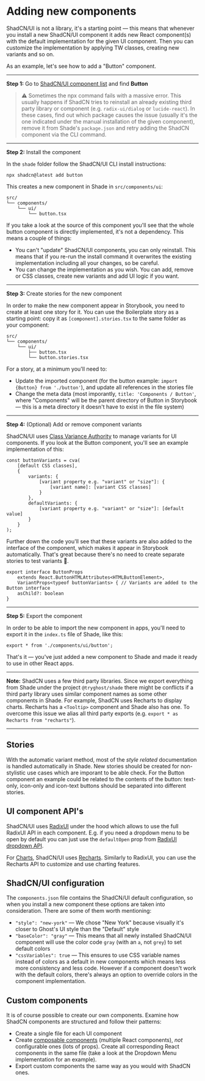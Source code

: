 
<Meta title="Adding components" />

<div className="sb-doc">

# Adding new components

ShadCN/UI is not a library, it's a starting point — this means that whenever you install a new ShadCN/UI component it adds new React component(s) with the default implementation for the given UI component. Then you can customize the implementation by applying TW classes, creating new variants and so on.

As an example, let's see how to add a "Button" component.

---

**Step 1:** Go to [ShadCN/UI component list](https://ui.shadcn.com/docs/components) and find **Button**

> ⚠️ Sometimes the npx command fails with a massive error. This usually happens if ShadCN tries to reinstall an already existing third party library or component (e.g. `radix-ui/dialog` or `lucide-react`). In these cases, find out which package causes the issue (usually it's the one indicated under the manual installation of the given component), remove it from Shade's `package.json` and retry adding the ShadCN component via the CLI command.

---

**Step 2:** Install the component

In the `shade` folder follow the ShadCN/UI CLI install instructions:

```
npx shadcn@latest add button
```

This creates a new component in Shade in `src/components/ui`:

```
src/
└── components/
    └── ui/
        └── button.tsx

```

If you take a look at the source of this component you'll see that the whole button component is directly implemented, it's not a dependency. This means a couple of things:

- You can't "update" ShadCN/UI components, you can only reinstall. This means that if you re-run the install command it overwrites the existing implementation including all your changes, so be careful.
- You can change the implementation as you wish. You can add, remove or CSS classes, create new variants and add UI logic if you want.

---

**Step 3:** Create stories for the new component

In order to make the new component appear in Storybook, you need to create at least one story for it. You can use the Boilerplate story as a starting point: copy it as `[component].stories.tsx` to the same folder as your component:

```
src/
└── components/
    └── ui/
        ├── button.tsx
        └── button.stories.tsx

```

For a story, at a minimum you'll need to:

- Update the imported component (for the button example: `import {Button} from './button'`), and update all references in the stories file
- Change the meta data (most imporantly, `title: 'Components / Button'`, where "Components" will be the parent directory of Button in Storybook — this is a meta directory it doesn't have to exist in the file system)

---

**Step 4:** (Optional) Add or remove component variants

ShadCN/UI uses [Class Variance Authority](https://cva.style/docs) to manage variants for UI components. If you look at the Button component, you'll see an example implementation of this:

```
const buttonVariants = cva(
    [default CSS classes],
    {
        variants: {
            [variant property e.g. "variant" or "size"]: {
                [variant name]: [variant CSS classes]
            }
        },
        defaultVariants: {
            [variant property e.g. "variant" or "size"]: [default value]
        }
    }
);
```

Further down the code you'll see that these variants are also added to the interface of the component, which makes it appear in Storybook automatically. That's great because there's no need to create separate stories to test variants 🎉.

```
export interface ButtonProps
    extends React.ButtonHTMLAttributes<HTMLButtonElement>,
    VariantProps<typeof buttonVariants> { // Variants are added to the Button interface
    asChild?: boolean
}
```

---

**Step 5:** Export the component

In order to be able to import the new component in apps, you'll need to export it in the `index.ts` file of Shade, like this:

```
export * from './components/ui/button';
```

That's it — you've just added a new component to Shade and made it ready to use in other React apps.

---

**Note:** ShadCN uses a few third party libraries. Since we export everything from Shade under the project `@tryghost/shade` there might be conflicts if a third party library uses similar component names as some other components in Shade. For example, ShadCN uses Recharts to display charts. Recharts has a `<Tooltip>` component and Shade also has one. To overcome this issue we alias all third party exports (e.g. `export * as Recharts from "recharts"`).

---

## Stories

With the automatic variant method, most of the _style related_ documentation is handled automatically in Shade. New stories should be created for non-stylistic use cases which are imporant to be able check. For the Button component an example could be related to the contents of the button: text-only, icon-only and icon-text buttons should be separated into different stories.

## UI component API's

ShadCN/UI uses [RadixUI](https://www.radix-ui.com/) under the hood which allows to use the full RadixUI API in each component. E.g. if you need a dropdown menu to be open by default you can just use the `defaultOpen` prop from [RadixUI dropdown API](https://www.radix-ui.com/primitives/docs/components/dropdown-menu).

For [Charts](https://ui.shadcn.com/charts), ShadCN/UI uses [Recharts](https://recharts.org/en-US/). Similarly to RadixUI, you can use the Recharts API to customize and use charting features.

## ShadCN/UI configuration

The `components.json` file contains the ShadCN/UI default configuration, so when you install a new component these options are taken into consideration. There are some of them worth mentioning:

- `"style": "new-york"` — We chose "New York" because visually it's closer to Ghost's UI style than the "Default" style
- `"baseColor": "gray"` — This means that all newly installed ShadCN/UI component will use the color code `gray` (with an `a`, not `grey`) to set default colors
- `"cssVariables": true` — This ensures to use CSS variable names instead of colors as a default in new components which means less more consistency and less code. However if a component doesn't work with the default colors, there's always an option to override colors in the component implementation.

## Custom components

It is of course possible to create our own components. Examine how ShadCN components are structured and follow their patterns:

- Create a single file for each UI component
- Create [composable components](https://blog.tomaszgil.me/choosing-the-right-path-composable-vs-configurable-components-in-react) (multiple React components), _not_ configurable ones (lots of props). Create all corresponding React components in the same file (take a look at the Dropdown Menu implementation for an example).
- Export custom components the same way as you would with ShadCN ones.

</div>
